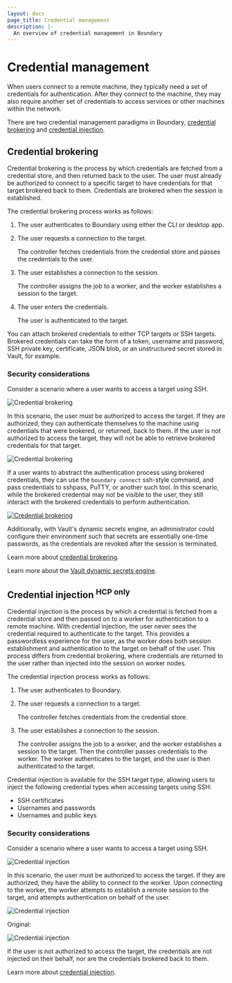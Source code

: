 ```yaml
---
layout: docs
page_title: Credential management
description: |-
  An overview of credential management in Boundary
---
```


# Credential management

When users connect to a remote machine, they typically need a set of credentials for authentication.
After they connect to the machine, they may also require another set of credentials to access services or other machines within the network.

There are two credential management paradigms in Boundary, [credential brokering](#credential-brokering) and [credential injection](#credential-injection-hcp-only).

## Credential brokering

Credential brokering is the process by which credentials are fetched from a credential store, and then returned back to the user.
The user must already be authorized to connect to a specific target to have credentials for that target brokered back to them.
Credentials are brokered when the session is established.

The credential brokering process works as follows:

1. The user authenticates to Boundary using either the CLI or desktop app.
1. The user requests a connection to the target.

   The controller fetches credentials from the credential store and passes the credentials to the user.
1. The user establishes a connection to the session.

    The controller assigns the job to a worker, and the worker establishes a session to the target.
1. The user enters the credentials.

    The user is authenticated to the target.

You can attach brokered credentials to either TCP targets or SSH targets.
Brokered credentials can take the form of a token, username and password, SSH private key, certificate, JSON blob, or an unstructured secret stored in Vault, for example.

### Security considerations

Consider a scenario where a user wants to access a target using SSH.

![Credential brokering](/img/credential-brokering-1-75per-5.png)

In this scenario, the user must be authorized to access the target.
If they are authorized, they can authenticate themselves to the machine using credentials that were brokered, or returned, back to them.
If the user is not authorized to access the target, they will not be able to retrieve brokered credentials for that target.

![Credential brokering](/img/Cred_Brokering-40.gif)

If a user wants to abstract the authentication process using brokered credentials, they can use the `boundary connect` ssh-style command, and pass credentials to sshpass, PuTTY, or another such tool.
In this scenario, while the brokered credential may not be visible to the user, they still interact with the brokered credentials to perform authentication.

[![Credential brokering](/img/terminal.gif)](/img/terminal.gif)

Additionally, with Vault's dynamic secrets engine, an administrator could configure their environment such that secrets are essentially one-time passwords, as the credentials are revoked after the session is terminated.

Learn more about [credential brokering](/boundary/tutorials/hcp-getting-started/hcp-getting-started-credentials).

Learn more about the [Vault dynamic secrets engine](/vault/docs/secrets).

## Credential injection <sup>HCP only</sup>

Credential injection is the process by which a credential is fetched from a credential store and then passed on to a worker for authentication to a remote machine.
With credential injection, the user never sees the credential required to authenticate to the target.
This provides a passwordless experience for the user, as the worker does both session establishment and authentication to the target on behalf of the user.
This process differs from credential brokering, where credentials are returned to the user rather than injected into the session on worker nodes.

The credential injection process works as follows:

1. The user authenticates to Boundary.
1. The user requests a connection to a target.

    The controller fetches credentials from the credential store.
1. The user establishes a connection to the session.

    The controller assigns the job to a worker, and the worker establishes a session to the target.
    Then the controller passes credentials to the worker.
    The worker authenticates to the target, and the user is then authenticated to the target.

Credential injection is available for the SSH target type, allowing users to inject the following credential types when accessing targets using SSH:

- SSH certificates
- Usernames and passwords
- Usernames and public keys

### Security considerations

Consider a scenario where a user wants to access a target using SSH.

![Credential injection](/img/credential-injection-1-75per.png)

In this scenario, the user must be authorized to access the target.
If they are authorized, they have the ability to connect to the worker.
Upon connecting to the worker, the worker attempts to establish a remote session to the target, and attempts authentication on behalf of the user.

![Credential injection](/img/Cred_Injection-40.gif)

Original:

![Credential injection](/img/Cred_Injection.gif)

If the user is not authorized to access the target, the credentials are not injected on their behalf, nor are the credentials brokered back to them.

Learn more about [credential injection](/boundary/tutorials/hcp-administration/hcp-ssh-cred-injection).